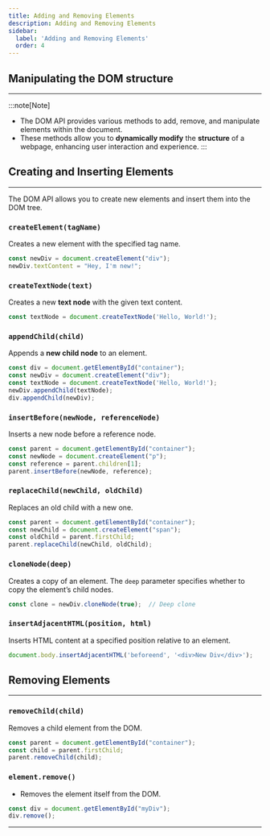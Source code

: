 ```yaml
---
title: Adding and Removing Elements
description: Adding and Removing Elements
sidebar:
  label: 'Adding and Removing Elements'
  order: 4  
---
```


## Manipulating the DOM structure
---
:::note[Note]
- The DOM API provides various methods to add, remove, and manipulate elements within the document. 
- These methods allow you to **dynamically modify** the **structure** of a webpage, enhancing user interaction and experience.
:::

## Creating and Inserting Elements
---
The DOM API allows you to create new elements and insert them into the DOM tree.

### `createElement(tagName)`
Creates a new element with the specified tag name.

```javascript
const newDiv = document.createElement("div");
newDiv.textContent = "Hey, I'm new!";
```

### `createTextNode(text)`
Creates a new **text node** with the given text content.

```javascript
const textNode = document.createTextNode('Hello, World!');
```

### `appendChild(child)`
Appends a **new child node** to an element.

```javascript
const div = document.getElementById("container");
const newDiv = document.createElement("div");
const textNode = document.createTextNode('Hello, World!');
newDiv.appendChild(textNode);
div.appendChild(newDiv);
```

### `insertBefore(newNode, referenceNode)`
Inserts a new node before a reference node.

```javascript
const parent = document.getElementById("container");
const newNode = document.createElement("p");
const reference = parent.children[1];
parent.insertBefore(newNode, reference);
```

### `replaceChild(newChild, oldChild)`
Replaces an old child with a new one.

```javascript
const parent = document.getElementById("container");
const newChild = document.createElement("span");
const oldChild = parent.firstChild;
parent.replaceChild(newChild, oldChild);
```
### `cloneNode(deep)`
Creates a copy of an element. The `deep` parameter specifies whether to copy the element’s child nodes.

```javascript
const clone = newDiv.cloneNode(true);  // Deep clone
```

### `insertAdjacentHTML(position, html)`
Inserts HTML content at a specified position relative to an element.

```javascript
document.body.insertAdjacentHTML('beforeend', '<div>New Div</div>');
```

## Removing Elements
---
###  `removeChild(child)`
Removes a child element from the DOM.

```javascript
const parent = document.getElementById("container");
const child = parent.firstChild;
parent.removeChild(child);
```
### `element.remove()`
- Removes the element itself from the DOM.
```javascript
const div = document.getElementById("myDiv");
div.remove();
```

---
